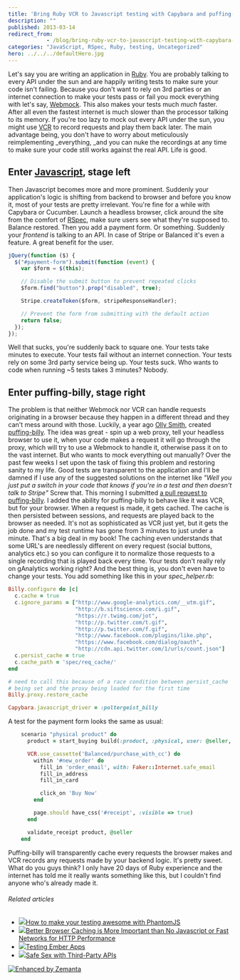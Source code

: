 ```yaml
---
title: 'Bring Ruby VCR to Javascript testing with Capybara and puffing-billy'
description: ""
published: 2013-03-14
redirect_from: 
            - /blog/bring-ruby-vcr-to-javascript-testing-with-capybara-and-puffing-billy/swizec/6067
categories: "JavaScript, RSpec, Ruby, testing, Uncategorized"
hero: ../../../defaultHero.jpg
---
```

Let&#x27;s say you are writing an application in [Ruby](http://www.ruby-lang.org/ "Ruby (programming language)"). You are probably talking to every API under the sun and are happily writing tests to make sure your code isn&#x27;t failing. Because you don&#x27;t want to rely on 3rd parties or an internet connection to make your tests pass or fail you mock everything with let&#x27;s say, [Webmock](https://github.com/bblimke/webmock). This also makes your tests much _much_ faster. After all even the fastest internet is much slower than the processor talking to its memory. If you&#x27;re too lazy to mock out every API under the sun, you might use [VCR](https://www.relishapp.com/vcr/vcr/docs) to record requests and play them back later. The main advantage being, you don&#x27;t have to worry about meticulously reimplementing \_everything, \_and you can nuke the recordings at any time to make sure your code still works against the real API. Life is good.

## Enter [Javascript](http://en.wikipedia.org/wiki/JavaScript "JavaScript"), stage left

Then Javascript becomes more and more prominent. Suddenly your application&#x27;s logic is shifting from backend to browser and before you know it, most of your tests are pretty irrelevant. You&#x27;re fine for a while with Capybara or Cucumber. Launch a headless browser, click around the site from the comfort of [RSpec](http://rspec.info/ "RSpec"), make sure users see what they&#x27;re supposed to. Balance restored. Then you add a payment form. Or something. Suddenly your _frontend_ is talking to an API. In case of Stripe or Balanced it&#x27;s even a feature. A great benefit for the user.

```javascript
jQuery(function ($) {
  $("#payment-form").submit(function (event) {
    var $form = $(this);

    // Disable the submit button to prevent repeated clicks
    $form.find("button").prop("disabled", true);

    Stripe.createToken($form, stripeResponseHandler);

    // Prevent the form from submitting with the default action
    return false;
  });
});
```

Well that sucks, you&#x27;re suddenly back to square one. Your tests take minutes to execute. Your tests fail without an internet connection. Your tests rely on some 3rd party service being up. Your tests suck. Who wants to code when running ~5 tests takes 3 minutes? Nobody.

## Enter puffing-billy, stage right

The problem is that neither Webmock nor VCR can handle requests originating in a browser because they happen in a different thread and they can&#x27;t mess around with those. Luckily, a year ago [Olly Smith](https://github.com/oesmith), created [puffing-billy](https://github.com/oesmith/puffing-billy). The idea was great - spin up a web proxy, tell your headless browser to use it, when your code makes a request it will go through the proxy, which will try to use a Webmock to handle it, otherwise pass it on to the vast internet. But who wants to mock everything out manually? Over the past few weeks I set upon the task of fixing this problem and restoring sanity to my life. Good tests are transparent to the application and I&#x27;ll be damned if I use any of the suggested solutions on the internet like _&quot;Well you just put a switch in your code that knows if you&#x27;re in a test and then doesn&#x27;t talk to Stripe&quot;_ Screw that. This morning I submitted [a pull request to puffing-billy](https://github.com/oesmith/puffing-billy/pull/7). I added the ability for puffing-billy to behave like it was VCR, but for your browser. When a request is made, it gets cached. The cache is then persisted between sessions, and requests are played back to the browser as needed. It&#x27;s not as sophisticated as VCR just yet, but it gets the job done and my test runtime has gone from 3 minutes to just under a minute. That&#x27;s a big deal in my book! The caching even understands that some URL&#x27;s are needlessly different on every request (social buttons, analytics etc.) so you can configure it to normalize those requests to a single recording that is played back every time. Your tests don&#x27;t really rely on gAnalytics working right? And the best thing is, you don&#x27;t even have to change your tests. You add something like this in your _spec_helper.rb_:

```ruby
Billy.configure do |c|
  c.cache = true
  c.ignore_params = ["http://www.google-analytics.com/__utm.gif",
                     "http://b.siftscience.com/i.gif",
                     "https://r.twimg.com/jot",
                     "http://p.twitter.com/t.gif",
                     "http://p.twitter.com/f.gif",
                     "http://www.facebook.com/plugins/like.php",
                     "https://www.facebook.com/dialog/oauth",
                     "http://cdn.api.twitter.com/1/urls/count.json"]
  c.persist_cache = true
  c.cache_path = 'spec/req_cache/'
end

# need to call this because of a race condition between persist_cache
# being set and the proxy being loaded for the first time
Billy.proxy.restore_cache

Capybara.javascript_driver = :poltergeist_billy
```

A test for the payment form looks the same as usual:

```ruby
    scenario "physical product" do
      product = start_buying build(:product, :physical, user: @seller, active: true)

      VCR.use_cassette('Balanced/purchase_with_cc') do
        within '#new_order' do
          fill_in 'order_email', with: Faker::Internet.safe_email
          fill_in_address
          fill_in_card

          click_on 'Buy Now'
        end

        page.should have_css('#receipt', :visible => true)
      end

      validate_receipt product, @seller
    end
```

Puffing-billy will transparently cache every requests the browser makes and VCR records any requests made by your backend logic. It&#x27;s pretty sweet. What do you guys think? I only have 20 days of Ruby experience and the internet has told me it really wants something like this, but I couldn&#x27;t find anyone who&#x27;s already made it.

###### Related articles

- [![](http://i.zemanta.com/144898901_80_80.jpg)](http://blog.codeship.io/2013/02/11/Using-PhantomJS-for-backend-tests.html)[How to make your testing awesome with PhantomJS](http://blog.codeship.io/2013/02/11/Using-PhantomJS-for-backend-tests.html)
- [![](http://i.zemanta.com/noimg_26_80_80.jpg)](http://highscalability.com/blog/2013/1/30/better-browser-caching-is-more-important-than-no-javascript.html)[Better Browser Caching is More Important than No Javascript or Fast Networks for HTTP Performance](http://highscalability.com/blog/2013/1/30/better-browser-caching-is-more-important-than-no-javascript.html)
- [![](http://i.zemanta.com/145879258_80_80.jpg)](http://www.slideshare.net/jo_liss/testing-ember-apps)[Testing Ember Apps](http://www.slideshare.net/jo_liss/testing-ember-apps)
- [![](http://i.zemanta.com/152051710_80_80.jpg)](http://www.slideshare.net/SmartBear_Software/safe-sex-with-thirdparty-apis)[Safe Sex with Third-Party APIs](http://www.slideshare.net/SmartBear_Software/safe-sex-with-thirdparty-apis)

[![Enhanced by Zemanta](http://img.zemanta.com/zemified_e.png?x-id=e69c073b-038f-4dc0-8a7f-21131f8ce412)](http://www.zemanta.com/?px "Enhanced by Zemanta")
